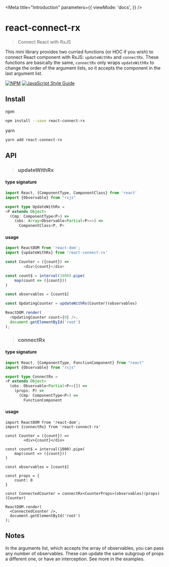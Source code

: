 
<Meta
  title="Introduction"
  parameters={{
    viewMode: 'docs',
  }}
/>

# react-connect-rx
> Connect React with RxJS

This mini library provides two curried functions (or HOC if you wish) to connect React component with RxJS:
`updateWithRx` and `connectRx`.
These functions are basically the same, `connectRx` only wraps `updateWithRx` to change the order of the argument lists,
so it accepts the component in the last argument list.

[![NPM](https://img.shields.io/npm/v/react-connect-rx.svg)](https://www.npmjs.com/package/react-connect-rx) [![JavaScript Style Guide](https://img.shields.io/badge/code_style-standard-brightgreen.svg)](https://standardjs.com)

## Install

npm
```bash
npm install --save react-connect-rx
```
yarn
```bash
yarn add react-connect-rx
```

## API

> ### updateWithRx

#### type signature
```ts
import React, {ComponentType, ComponentClass} from 'react'
import {Observable} from "rxjs"

export type UpdateWithRx =
<P extends Object>
  (Cmp: ComponentType<P>) =>
    (obs: Array<Observable<Partial<P>>>) =>
      ComponentClass<P, P>
```

#### usage
```js
import ReactDOM from 'react-dom';
import {updateWithRx} from 'react-connect-rx'

const Counter = ({count}) =>
        <div>{count}</div>

const count$ = interval(1000).pipe(
    map(count => ({count}))
)

const observables = [count$]

const UpdatingCounter = updateWithRx(Counter)(observables)

ReactDOM.render(
  <UpdatingCounter count={0} />,
  document.getElementById('root')
);

```

> ### connectRx

#### type signature
```ts
import React, {ComponentType, FunctionComponent} from "react"
import {Observable} from "rxjs"

export type ConnectRx =
<P extends Object>
  (obs: Observable<Partial<P>>[]) =>
    (props: P) =>
      (Cmp: ComponentType<P>) =>
        FunctionComponent
```

#### usage
```tsx
import ReactDOM from 'react-dom';
import {connectRx} from 'react-connect-rx'

const Counter = ({count}) =>
        <div>{count}</div>

const count$ = interval(1000).pipe(
    map(count => ({count}))
)

const observables = [count$]

const props = {
    count: 0
}

const ConnectedCounter = connectRx<CounterProps>(observables)(props)(Counter)

ReactDOM.render(
  <ConnectedCounter />,
  document.getElementById('root')
);

```

## Notes
In the arguments list, which accepts the array of observables,
you can pass any number of observables.
These can update the same subgroup of props a different one,
or have an interception. See more in the examples.
